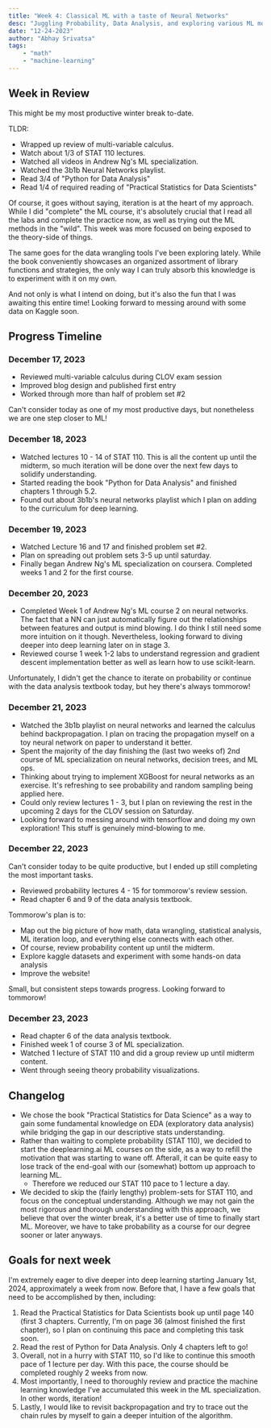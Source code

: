 ```yaml
---
title: "Week 4: Classical ML with a taste of Neural Networks"
desc: "Juggling Probability, Data Analysis, and exploring various ML models."
date: "12-24-2023"
author: "Abhay Srivatsa"
tags:
    - "math"
    - "machine-learning"
---
```


## Week in Review

This might be my most productive winter break to-date. 

TLDR: 
- Wrapped up review of multi-variable calculus.
- Watch about 1/3 of STAT 110 lectures.
- Watched all videos in Andrew Ng's ML specialization.
- Watched the 3b1b Neural Networks playlist.
- Read 3/4 of "Python for Data Analysis"
- Read 1/4 of required reading of "Practical Statistics for Data Scientists"

Of course, it goes without saying, iteration is at the heart of my approach. While I did "complete" the ML course, it's absolutely crucial that I read all the labs and complete the practice now, as well as trying out the ML methods in the "wild". This week was more focused on being exposed to the theory-side of things.

The same goes for the data wrangling tools I've been exploring lately. While the book conveniently showcases an organized assortment of library functions and strategies, the only way I can truly absorb this knowledge is to experiment with it on my own. 

And not only is what I intend on doing, but it's also the fun that I was awaiting this entire time! Looking forward to messing around with some data on Kaggle soon. 

## Progress Timeline
### December 17, 2023

- Reviewed multi-variable calculus during CLOV exam session
- Improved blog design and published first entry
- Worked through more than half of problem set #2

Can't consider today as one of my most productive days, but nonetheless we are one step closer to ML!
### December 18, 2023

- Watched lectures 10 - 14 of STAT 110. This is all the content up until the midterm, so much iteration will be done over the next few days to solidify understanding.
- Started reading the book "Python for Data Analysis" and finished chapters 1 through 5.2.
- Found out about 3b1b's neural networks playlist which I plan on adding to the curriculum for deep learning.
### December 19, 2023

- Watched Lecture 16 and 17 and finished problem set #2.
- Plan on spreading out problem sets 3-5 up until saturday.
- Finally began Andrew Ng's ML specialization on coursera. Completed weeks 1 and 2 for the first course.
### December 20, 2023

- Completed Week 1 of Andrew Ng's ML course 2 on neural networks. The fact that a NN can just automatically figure out the relationships between features and output is mind blowing. I do think I still need some more intuition on it though. Nevertheless, looking forward to diving deeper into deep learning later on in stage 3.
- Reviewed course 1 week 1-2 labs to understand regression and gradient descent implementation better as well as learn how to use scikit-learn.

Unfortunately, I didn't get the chance to iterate on probability or continue with the data analysis textbook today, but hey there's always tommorow!
### December 21, 2023

- Watched the 3b1b playlist on neural networks and learned the calculus behind backpropagation. I plan on tracing the propagation myself on a toy neural network on paper to understand it better.
- Spent the majority of the day finishing the (last two weeks of) 2nd course of ML specialization on neural networks, decision trees, and ML ops.
- Thinking about trying to implement XGBoost for neural networks as an exercise. It's refreshing to see probability and random sampling being applied here.
- Could only review lectures 1 - 3, but I plan on reviewing the rest in the upcoming 2 days for the CLOV session on Saturday.
- Looking forward to messing around with tensorflow and doing my own exploration! This stuff is genuinely mind-blowing to me.
### December 22, 2023

Can't consider today to be quite productive, but I ended up still completing the most important tasks.

- Reviewed probability lectures 4 - 15 for tommorow's review session.
- Read chapter 6 and 9 of the data analysis textbook.

Tommorow's plan is to:

- Map out the big picture of how math, data wrangling, statistical analysis, ML iteration loop, and everything else connects with each other.
- Of course, review probability content up until the midterm.
- Explore kaggle datasets and experiment with some hands-on data analysis
- Improve the website!

Small, but consistent steps towards progress. Looking forward to tommorow!
### December 23, 2023

- Read chapter 6 of the data analysis textbook.
- Finished week 1 of course 3 of ML specialization.
- Watched 1 lecture of STAT 110 and did a group review up until midterm content.
- Went through seeing theory probability visualizations.
## Changelog

- We chose the book "Practical Statistics for Data Science" as a way to gain some fundamental knowledge on EDA (exploratory data analysis) while bridging the gap in our descriptive stats understanding.
- Rather than waiting to complete probability (STAT 110), we decided to start the deeplearning.ai ML courses on the side, as a way to refill the motivation that was starting to wane off. Afterall, it can be quite easy to lose track of the end-goal with our (somewhat) bottom up approach to learning ML.
	- Therefore we reduced our STAT 110 pace to 1 lecture a day.
- We decided to skip the (fairly lengthy) problem-sets for STAT 110, and focus on the conceptual understanding. Although we may not gain the most rigorous and thorough understanding with this approach, we believe that over the winter break, it's a better use of time to finally start ML. Moreover, we have to take probability as a course for our degree sooner or later anyways.

## Goals for next week

I'm extremely eager to dive deeper into deep learning starting January 1st, 2024, approximately a week from now. Before that, I have a few goals that need to be accomplished by then, including:

1. Read the Practical Statistics for Data Scientists book up until page 140 (first 3 chapters. Currently, I'm on page 36 (almost finished the first chapter), so I plan on continuing this pace and completing this task soon.
2. Read the rest of Python for Data Analysis. Only 4 chapters left to go!
3. Overall, not in a hurry with STAT 110, so I'd like to continue this smooth pace of 1 lecture per day. With this pace, the course should be completed roughly 2 weeks from now.
4. Most importantly, I need to thoroughly review and practice the machine learning knowledge I've accumulated this week in the ML specialization. In other words, iteration! 
5. Lastly, I would like to revisit backpropagation and try to trace out the chain rules by myself to gain a deeper intuition of the algorithm. 
